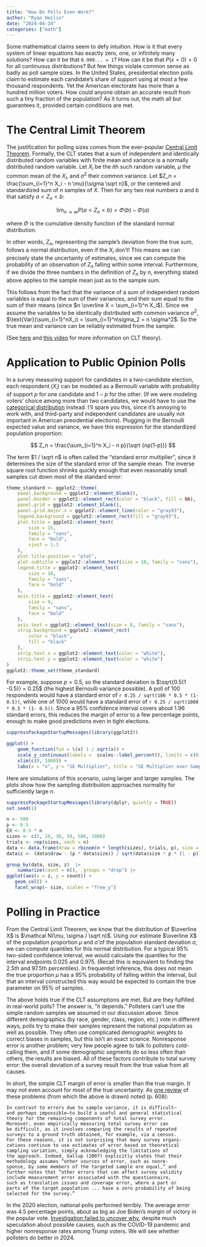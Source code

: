 ```yaml
---
title: "How Do Polls Even Work?"
author: "Ryan Heslin"
date: "2024-04-24"
categories: ["math"]
---
```


Some mathematical claims seem to defy intuition. How is it that every system of linear equations 
has exactly zero, one, or infinitely many solutions? How can it be that `0.999... = 1`? 
How can it be that $P(x = 0) = 0$ for all continuous distributions?
But few things violate common sense as badly as poll sample sizes. In the United States, presidential election polls  
claim to estimate each candidate's share of support using at most
a few thousand respondents. Yet the American electorate has more than a hundred million voters. How could 
anyone obtain an accurate result from such a tiny fraction of the population? As it turns out, 
the math all but guarantees it, provided certain conditions are met. 

# The Central Limit Theorem

The justification for polling sizes comes from the ever-popular [Central Limit Theorem](https://en.wikipedia.org/wiki/Central_limit_theorem).
Formally, the CLT states that a sum of independent and identically distributed 
random variables with finite mean and variance is a normally distributed random variable. Let $X_i$ 
be the $i$th such random variable, $\mu$ the common mean of the $X_i$, and $\sigma^2$ their 
common variance. Let $Z_n = \frac{\sum_{i=1}^n X_i - n \mu}{\sigma \sqrt n}$, or the centered and 
standardized sum of $n$ samples of $X$.  Then for any two real numbers $a$ and $b$ that satisfy $a < Z_n < b$:

$$
\lim_{n \to \infty} P(a < Z_n < b) = \Phi(b) - \Phi(a)
$$

where $\Phi$ is the cumulative density function of the standard normal distribution.

In other words, $Z_n$, representing the sample's deviation from the true sum, follows a 
normal distribution, even if the $X_i$ don't! This means we can precisely state the uncertainty 
of estimates, since we can compute the probability of an observation of $Z_n$ falling within some interval. Furthermore, if we divide the three numbers in the definition of $Z_n$ by $n$, 
everything stated above applies to the sample mean just as to the sample sum.

This follows from the fact that the variance of a sum of independent random variables is equal to 
the sum of their variances, and their sum equal to the sum of their means (since $n \overline X = \sum_{i=1}^n X_i$). Since we assume the variables to be identically distributed with 
common variance $\sigma^2$, $\text{Var}(\sum_{i=1}^nX_i) = \sum_{i=1}^n\sigma_2 = n \sigma^2$.
So the true mean and variance can be reliably estimated from the sample.

(See [here](https://www.probabilitycourse.com/chapter7/7_1_2_central_limit_theorem.php) and [this video](https://www.youtube.com/watch?v=zeJD6dqJ5lo) for more information on CLT theory).

# Application to Public Opinion Polls

In a survey measuring support for candidates in a two-candidate election, each respondent ($X_i$) can be modeled as a Bernoulli variable with probability of support $p$ for one candidate and $1-p$ for the other.  (If we were modeling voters' choice among more than two candidates, we would 
have to use the [categorical distribution](https://en.wikipedia.org/wiki/Categorical_distribution) instead. I'll spare you this, since it's annoying to work with, and third-party and independent candidates are usually not important in American presidential elections). Plugging in the Bernoulli expected value and variance, we have this expression for the standardized population proportion:

$$
Z_n = \frac{\sum_{i=1}^n X_i - n p}{\sqrt {np(1-p)}}
$$

The term $1 / \sqrt n$ is often called the "standard error multiplier", since it determines the 
size of the standard error of the sample mean. The inverse square root function shrinks quickly enough that even reasonably small samples cut down most of the standard error:

```r
theme_standard <- ggplot2::theme(
    panel.background = ggplot2::element_blank(),
    panel.border = ggplot2::element_rect(color = "black", fill = NA),
    panel.grid = ggplot2::element_blank(),
    panel.grid.major.x = ggplot2::element_line(color = "gray93"),
    legend.background = ggplot2::element_rect(fill = "gray93"),
    plot.title = ggplot2::element_text(
        size = 15,
        family = "sans",
        face = "bold",
        vjust = 1.3
    ),
    plot.title.position = "plot",
    plot.subtitle = ggplot2::element_text(size = 10, family = "sans"),
    legend.title = ggplot2::element_text(
        size = 10,
        family = "sans",
        face = "bold"
    ),
    axis.title = ggplot2::element_text(
        size = 9,
        family = "sans",
        face = "bold"
    ),
    axis.text = ggplot2::element_text(size = 8, family = "sans"),
    strip.background = ggplot2::element_rect(
        color = "black",
        fill = "black"
    ),
    strip.text.x = ggplot2::element_text(color = "white"),
    strip.text.y = ggplot2::element_text(color = "white")
)
ggplot2::theme_set(theme_standard)
```

For example, suppose  $p = 0.5$, so the standard deviation is $\sqrt{0.5(1 -0.5)} = 0.25$ (the highest Bernoulli variance possible).
A poll of 100 respondents would have a standard error of `r 0.25 / sqrt(100 * 0.5 * (1- 0.5))`,
while one of 1000 would have a standard error of `r 0.25 / sqrt(1000 * 0.5 * (1- 0.5))`. 
Since a  95% confidence interval covers about 1.96 standard errors, this reduces the margin of error to a few percentage points, enough to make good predictions even in tight elections.

```r
suppressPackageStartupMessages(library(ggplot2))

ggplot() + 
    geom_function(fun = \(x) 1 / sqrt(x)) +
    scale_y_continuous(labels =  scales::label_percent(), limits = c(0, 1)) + 
    xlim(c(0, 1000)) +
    labs(x = "n", y = "SE Multiplier", title = "SE Multiplier over Sample Sizes")
```

Here are simulations of this scenario, using larger and larger samples. The plots
show how the sampling distribution approaches normality for sufficiently large $n$.

```r
suppressPackageStartupMessages(library(dplyr, quietly = TRUE))
set.seed(1)

n <- 500
p <- 0.5
EX <- 0.5 * n
sizes <- c(5, 10, 30, 50, 500, 1000)
trials <- rep(sizes, each = n)
data <- data.frame(draw = rbinom(n * length(sizes), trials, p), size = trials)
data$z <- (data$draw - (p * data$size)) / sqrt(data$size * p * (1 - p))

group_by(data, size, z)  |>  
    summarize(count = n(), .groups = "drop") |> 
ggplot(aes(x = z, y = count)) + 
   geom_col() + 
   facet_wrap(~ size, scales = "free_y")

```

# Polling in Practice

From the Central Limit Theorem, we know that the distribution of $\overline X$ is $\mathcal N(\mu, \sigma / \sqrt n)$. Using our estimate $\overline X$ of the population proportion $\mu$ and $\hat{\sigma}$ of the population standard deviation $\sigma$, we can compute quantiles for this normal distribution. For a typical 95% two-sided confidence interval, we would calculate the quantiles for the interval endpoints 0.025 and 0.975. (Recall this is equivalent to finding the 2.5th and 97.5th percentiles). In frequentist inference, this does not mean the true proportion $\mu$ has a 95% probability of falling within the interval, but that an interval constructed this way would be expected to contain the true parameter on 95% of samples. 

The above holds true if the CLT assumptions are met. But are they 
fulfilled in real-world polls? The answer is, "it depends." Pollsters can't use the simple random samples we assumed in our discussion above. Since different demographics (by race, gender, class, region, etc.) vote in different ways, polls try to make their samples represent the 
national population as well as possible. They often use complicated demographic weights to correct biases in samples, but this isn't an exact science. Nonresponse error is another problem; very few people agree to 
talk to pollsters cold-calling them, and if some demographic segments do so less often than 
others, the results are biased. All of these factors contribute to total survey error: the overall deviation of a survey result from the true value from all causes.

In short, the simple CLT margin of error is smaller than the true margin. It may not even account for most of the true uncertainty.
As [one review](https://5harad.com/papers/polling-errors.pdf) of these problems (from which the above is drawn) noted (p. 608):

```
In contrast to errors due to sample variance, it is difficult—
and perhaps impossible—to build a useful and general statistical
theory for the remaining components of total survey error.
Moreover, even empirically measuring total survey error can
be difficult, as it involves comparing the results of repeated
surveys to a ground truth obtained, for example, via a census.
For these reasons, it is not surprising that many survey organi-
zations continue to use estimates of error based on theoretical
sampling variation, simply acknowledging the limitations of
the approach. Indeed, Gallup (2007) explicitly states that their
methodology assumes “other sources of error, such as nonre-
sponse, by some members of the targeted sample are equal,” and
further notes that “other errors that can affect survey validity
include measurement error associated with the questionnaire,
such as translation issues and coverage error, where a part or
parts of the target population ... have a zero probability of being
selected for the survey.”
```

In the 2020 election, national polls performed terribly. The average error was 4.5 percentage 
points, about as big as Joe Biden's margin of victory in the popular vote. 
[Investigation failed to uncover why](https://www.politico.com/news/2021/07/18/pollsters-2020-polls-all-wrong-500050), despite much speculation about possible causes, such as the COVID-19 pandemic and higher nonresponse rates among Trump voters. We will see whether pollsters do better in 2024.
